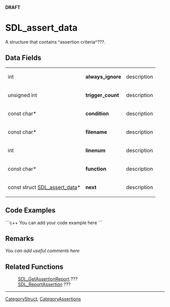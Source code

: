<!-- pragma section-numbers off -->
<!-- pragma camelcase off -->
<!-- acl All:read -->
'''DRAFT'''

= SDL_assert_data =
A structure that contains ^assertion criteria^???.


== Data Fields ==
{|
|int
|'''always_ignore'''
|description
|-
|unsigned int
|'''trigger_count'''
|description
|-
|const char*
|'''condition'''
|description
|-
|const char*
|'''filename'''
|description
|-
|int
|'''linenum'''
|description
|-
|const char*
|'''function'''
|description
|-
|const struct [[SDL_assert_data]]*
|'''next'''
|description
|}

== Code Examples ==
```c++
You can add your code example here
```

== Remarks ==
''You can add useful comments here''

== Related Functions ==
:[[SDL_GetAssertionReport]] ???
:[[SDL_ReportAssertion]] ???

----
[[CategoryStruct]], [[CategoryAssertions]]
